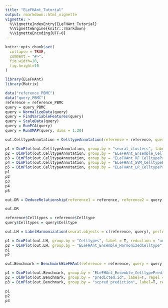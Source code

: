 ```yaml
---
title: "ELeFHAnt_Tutorial"
output: rmarkdown::html_vignette
vignette: >
  %\VignetteIndexEntry{ELeFHAnt_Tutorial}
  %\VignetteEngine{knitr::rmarkdown}
  %\VignetteEncoding{UTF-8}
---
```


```r
knitr::opts_chunk$set(
  collapse = TRUE,
  comment = "#>",
  fig.width=10,
  fig.height=10
)
```

```r
library(ELeFHAnt)
library(Matrix)
```
```r
data("reference_PBMC")
data("query_PBMC")
reference = reference_PBMC
query = query_PBMC
query = NormalizeData(query)
query = FindVariableFeatures(query)
query = ScaleData(query)
query = RunPCA(query)
query = RunUMAP(query, dims = 1:20)
```

```r
out.CelltypeAnnotation = CelltypeAnnotation(reference = reference, query = query, downsample = TRUE, downsample_to = 1000, validatePredictions = FALSE, annotationCol = "Celltype")

p1 = DimPlot(out.CelltypeAnnotation, group.by = "seurat_clusters", label = T, reduction = "umap", label.size = 6, repel = T) + NoLegend()
p2 = DimPlot(out.CelltypeAnnotation, group.by = "ELeFHAnt_Ensemble_CelltypePrediction", label = T, reduction = "umap", label.size = 6, repel = T) + NoLegend()
p3 = DimPlot(out.CelltypeAnnotation, group.by = "ELeFHAnt_RF_CelltypePrediction", label = T, reduction = "umap", label.size = 6, repel = T) + NoLegend()
p4 = DimPlot(out.CelltypeAnnotation, group.by = "ELeFHAnt_SVM_CelltypePrediction", label = T, reduction = "umap", label.size = 6, repel = T) + NoLegend()
p5 = DimPlot(out.CelltypeAnnotation, group.by = "ELeFHAnt_LR_CelltypePrediction", label = T, reduction = "umap", label.size = 6, repel = T) + NoLegend()
p1
p2
p3
p4
p5
```

```r
out.DR = DeduceRelationship(reference1 = reference, reference2 = query, downsample = TRUE, downsample_to = 1000, selectvarfeatures = 2000, ntree = 500, annotationCol_ref1 = "Celltype", annotationCol_ref2 = "Celltype")

out.DR
```

```r
reference$Celltypes = reference$Celltype
query$Celltypes = query$Celltype

out.LH = LabelHarmonization(seurat.objects = c(reference, query), perform_integration = TRUE, integrated.atlas = NULL, downsample = FALSE, downsample_to = 1000, npcs = 30, resolution = 0.8, validatePredictions = FALSE, selectanchorfeatures = 2000, ntree = 500, k.anchor = 5, k.filter = 200, k.score = 30, dims = 1:30, species = NULL, tissue = NULL, annotationCol = "Celltypes")

p1 = DimPlot(out.LH, group.by = "Celltypes", label = T, reduction = "umap", label.size = 6, repel = T) + NoLegend()
p2 = DimPlot(out.LH, group.by = "ELeFHAnt_Ensemble_HarmonizedCelltype", label = T, reduction = "umap", label.size = 6, repel = T) + NoLegend()
p1
p2
```

```r

out.Benchmark = BenchmarkELeFHAnt(reference = reference, query = query, downsample = TRUE, downsample_to = 1000, selectvarfeatures = 2000, ntree = 500, annotationCol = "Celltype")

p1 = DimPlot(out.Benchmark, group.by = "ELeFHAnt_Ensemble_CelltypePrediction", label=T, repel = T, label.size = 6, reduction = "umap") + NoLegend() + ggtitle("ELeFHAnt Predictions")
p2 = DimPlot(out.Benchmark, group.by = "predicted.id", label=T, repel = T, label.size = 6, reduction = "umap") + NoLegend() + ggtitle("LabelTransfer Predictions")
p3 = DimPlot(out.Benchmark, group.by = "scpred_prediction", label=T, repel = T, label.size = 6, reduction = "umap") + NoLegend() + ggtitle("scPred Predictions")

p1
p2
p3
```